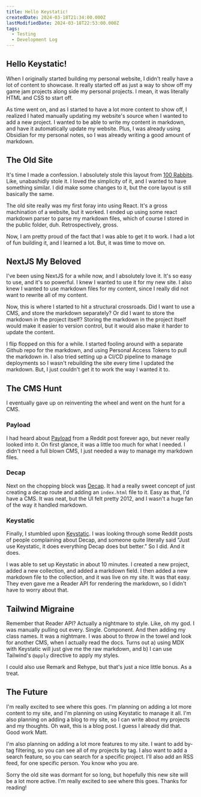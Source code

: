 ---
title: Hello Keystatic!
createdDate: 2024-03-18T21:34:00.000Z
lastModifiedDate: 2024-03-18T22:53:00.000Z
tags:
  - Testing
  - Development Log
---

## Hello Keystatic!

When I originally started building my personal website, I didn't really have a lot of content to showcase. It really started off as just a way to show off my game jam projects along side my personal projects. I mean, it was literally HTML and CSS to start off.

As time went on, and as I started to have a lot more content to show off, I realized I hated manually updating my website's source when I wanted to add a new project. I wanted to be able to write my content in markdown, and have it automatically update my website. Plus, I was already using Obsidian for my personal notes, so I was already writing a good amount of markdown.

## The Old Site

It's time I made a confession. I absolutely stole this layout from [100 Rabbits](https://100r.co). Like, unabashidly stole it. I loved the simplicity of it, and I wanted to have something similar. I did make some changes to it, but the core layout is still basically the same.

The old site really was my first foray into using React. It's a gross machination of a website, but it worked. I ended up using some react markdown parser to parse my markdown files, which of course I stored in the public folder, duh. Retrospectively, gross.

Now, I am pretty proud of the fact that I was able to get it to work. I had a lot of fun building it, and I learned a lot. But, it was time to move on.

## NextJS My Beloved

I've been using NextJS for a while now, and I absolutely love it. It's so easy to use, and it's so powerful. I knew I wanted to use it for my new site. I also knew I wanted to use markdown files for my content, since I really did not want to rewrite all of my content.

Now, this is where I started to hit a structural crossroads. Did I want to use a CMS, and store the markdown separately? Or did I want to store the markdown in the project itself? Storing the markdown in the project itself would make it easier to version control, but it would also make it harder to update the content.

I flip flopped on this for a while. I started fooling around with a separate Github repo for the markdown, and using Personal Access Tokens to pull the markdown in. I also tried setting up a CI/CD pipeline to manage deployments so I wasn't rebuilding the site every time I updated the markdown. But, I just couldn't get it to work the way I wanted it to.

## The CMS Hunt

I eventually gave up on reinventing the wheel and went on the hunt for a CMS.

### Payload

I had heard about [Payload](https://payloadcms.com) from a Reddit post forever ago, but never really looked into it. On first glance, it was a little too much for what I needed. I didn't need a full blown CMS, I just needed a way to manage my markdown files.

### Decap

Next on the chopping block was [Decap](https://decapcms.org). It had a really sweet concept of just creating a decap route and adding an `index.html` file to it. Easy as that, I'd have a CMS. It was neat, but the UI felt pretty 2012, and I wasn't a huge fan of the way it handled markdown.

### Keystatic

Finally, I stumbled upon [Keystatic](https://keystatic.io). I was looking through some Reddit posts of people complaining about Decap, and someone quite literally said "Just use Keystatic, it does everything Decap does but better." So I did. And it does.

I was able to set up Keystatic in about 10 minutes. I created a new project, added a new collection, and added a markdown field. I then added a new markdown file to the collection, and it was live on my site. It was that easy. They even gave me a Reader API for rendering the markdown, so I didn't have to worry about that.

## Tailwind Migraine

Remember that Reader API? Actually a nightmare to style. Like, oh my god. I was manually pulling out every. Single. Component. And then adding my class names. It was a nightmare. I was about to throw in the towel and look for another CMS, when I actually read the docs. Turns out a) using MDX with Keystatic will just give me the raw markdown, and b) I can use Tailwind's `@apply` directive to apply my styles.

I could also use Remark and Rehype, but that's just a nice little bonus. As a treat.

## The Future

I'm really excited to see where this goes. I'm planning on adding a lot more content to my site, and I'm planning on using Keystatic to manage it all. I'm also planning on adding a blog to my site, so I can write about my projects and my thoughts. Oh wait, this is a blog post. I guess I already did that. Good work Matt.

I'm also planning on adding a lot more features to my site. I want to add by-tag filtering, so you can see all of my projects by tag. I also want to add a search feature, so you can search for a specific project. I'll also add an RSS feed, for one specific person. You know who you are.

Sorry the old site was dormant for so long, but hopefully this new site will be a lot more active. I'm really excited to see where this goes. Thanks for reading!
